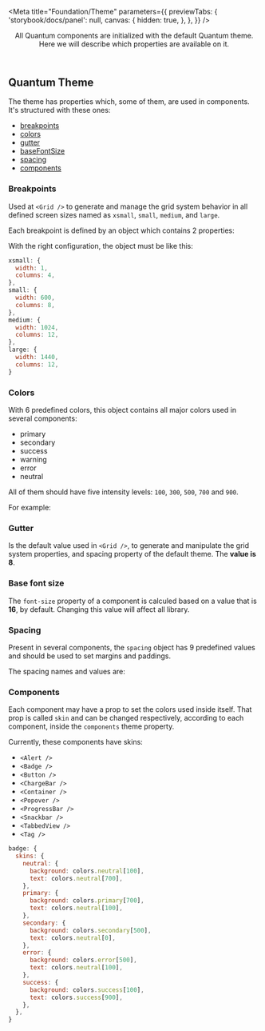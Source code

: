 


<Meta 
  title="Foundation/Theme" 
  parameters={{
    previewTabs: { 
      'storybook/docs/panel': null, 
      canvas: {
        hidden: true,
      },
    },
  }}
/>

<Header title="Theme">
  All Quantum components are initialized with the default Quantum theme.
  <br />
  Here we will describe which properties are available on it.
</Header>

## Quantum Theme

The theme has properties which, some of them, are used in components.
It's structured with these ones:

- [breakpoints](#breakpoints)
- [colors](#colors)
- [gutter](#gutter)
- [baseFontSize](#baseFontSize)
- [spacing](#spacing)
- [components](#components)

### <a id="breakpoints"></a>Breakpoints

Used at `<Grid />` to generate and manage the grid
system behavior in all defined screen sizes named as `xsmall`, `small`, `medium`, and `large`.

Each breakpoint is defined by an object which contains 2 properties:

<BreakpointsProperties />

With the right configuration, the object must be like this:

```js
xsmall: {
  width: 1,
  columns: 4,
},
small: {
  width: 600,
  columns: 8,
},
medium: {
  width: 1024,
  columns: 12,
},
large: {
  width: 1440,
  columns: 12,
}
```

### <a id="colors"></a>Colors

With 6 predefined colors, this object contains all major colors used in several components:

- primary
- secondary
- success
- warning
- error
- neutral

All of them should have five intensity levels: `100`, `300`, `500`, `700` and `900`.

For example:

<ColorIntensity />

### <a id="gutter"></a>Gutter

Is the default value used in `<Grid />`, to generate and manipulate the grid system properties, and spacing property of the default theme. The **value is 8**.

### <a id="base-font-size"></a>Base font size

The `font-size` property of a component is calculed based on a value that is **16**, by default. Changing this value will affect all library.

### <a id="spacing"></a>Spacing

Present in several components, the `spacing` object has 9 predefined values and should be used to set margins and paddings.

The spacing names and values are:

<SpacingValues />

### <a id="components"></a>Components

Each component may have a prop to set the colors used inside itself. That prop is called `skin` and can be changed respectively, according to each component, inside the `components` theme property.

Currently, these components have skins:

- `<Alert />`
- `<Badge />`
- `<Button />`
- `<ChargeBar />`
- `<Container />`
- `<Popover />`
- `<ProgressBar />`
- `<Snackbar />`
- `<TabbedView />`
- `<Tag />`

```js
badge: {
  skins: {
    neutral: {
      background: colors.neutral[100],
      text: colors.neutral[700],
    },
    primary: {
      background: colors.primary[700],
      text: colors.neutral[100],
    },
    secondary: {
      background: colors.secondary[500],
      text: colors.neutral[0],
    },
    error: {
      background: colors.error[500],
      text: colors.neutral[100],
    },
    success: {
      background: colors.success[100],
      text: colors.success[900],
    },
  },
}
```